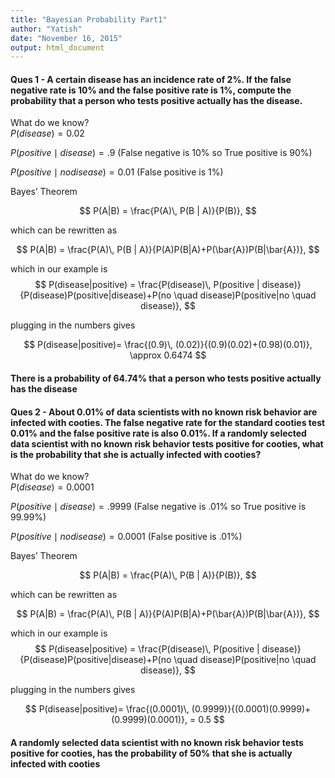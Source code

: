 ```yaml
---
title: "Bayesian Probability Part1"
author: "Yatish"
date: "November 16, 2015"
output: html_document
---
```


#### Ques 1 - A certain disease has an incidence rate of 2%. If the false negative rate is 10% and the false positive rate is 1%, compute the probability that a person who tests positive actually has the disease.

What do we know?  
$P(disease)=0.02$

$P(positive\mid disease)=.9$ (False negative is 10% so True positive is 90%)

$P(positive\mid no disease)=0.01$ (False positive is 1%)

Bayes’ Theorem

$$
P(A|B) = \frac{P(A)\, P(B | A)}{P(B)},
$$

which can be rewritten as  

$$
P(A|B) = \frac{P(A)\, P(B | A)}{P(A)P(B|A)+P(\bar{A})P(B|\bar{A})},
$$

which in our example is
$$
P(disease|positive) = \frac{P(disease)\, P(positive | disease)}{P(disease)P(positive|disease)+P(no \quad  disease)P(positive|no \quad disease)},
$$

plugging in the numbers gives

$$
P(disease|positive)= \frac{(0.9)\, (0.02)}{(0.9)(0.02)+(0.98)(0.01)}, \approx 0.6474
$$

#### There is a probability of 64.74% that a person who tests positive actually has the disease


#### Ques 2 - About 0.01% of data scientists with no known risk behavior are infected with cooties. The false negative rate for the standard cooties test 0.01% and the false positive rate is also 0.01%. If a randomly selected data scientist with no known risk behavior tests positive for cooties, what is the probability that she is actually infected with cooties?

What do we know?  
$P(disease)=0.0001$

$P(positive\mid disease)=.9999$ (False negative is .01% so True positive is 99.99%)

$P(positive\mid no disease)=0.0001$ (False positive is .01%)

Bayes’ Theorem

$$
P(A|B) = \frac{P(A)\, P(B | A)}{P(B)},
$$

which can be rewritten as  

$$
P(A|B) = \frac{P(A)\, P(B | A)}{P(A)P(B|A)+P(\bar{A})P(B|\bar{A})},
$$

which in our example is
$$
P(disease|positive) = \frac{P(disease)\, P(positive | disease)}{P(disease)P(positive|disease)+P(no \quad  disease)P(positive|no \quad disease)},
$$

plugging in the numbers gives

$$
P(disease|positive)= \frac{(0.0001)\, (0.9999)}{(0.0001)(0.9999)+(0.9999)(0.0001)}, = 0.5
$$

#### A randomly selected data scientist with no known risk behavior tests positive for cooties, has the probability of 50% that she is actually infected with cooties

